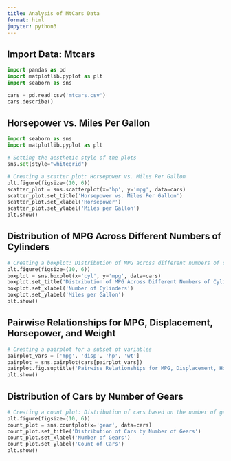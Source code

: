 ```yaml
---
title: Analysis of MtCars Data
format: html
jupyter: python3
---
```



## Import Data: Mtcars

```python
import pandas as pd
import matplotlib.pyplot as plt
import seaborn as sns

cars = pd.read_csv('mtcars.csv')
cars.describe()
```

## Horsepower vs. Miles Per Gallon

```python
import seaborn as sns
import matplotlib.pyplot as plt

# Setting the aesthetic style of the plots
sns.set(style="whitegrid")

# Creating a scatter plot: Horsepower vs. Miles Per Gallon
plt.figure(figsize=(10, 6))
scatter_plot = sns.scatterplot(x='hp', y='mpg', data=cars)
scatter_plot.set_title('Horsepower vs. Miles Per Gallon')
scatter_plot.set_xlabel('Horsepower')
scatter_plot.set_ylabel('Miles per Gallon')
plt.show()
```

## Distribution of MPG Across Different Numbers of Cylinders

```python
# Creating a boxplot: Distribution of MPG across different numbers of cylinders
plt.figure(figsize=(10, 6))
boxplot = sns.boxplot(x='cyl', y='mpg', data=cars)
boxplot.set_title('Distribution of MPG Across Different Numbers of Cylinders')
boxplot.set_xlabel('Number of Cylinders')
boxplot.set_ylabel('Miles per Gallon')
plt.show()
```

## Pairwise Relationships for MPG, Displacement, Horsepower, and Weight

```python
# Creating a pairplot for a subset of variables
pairplot_vars = ['mpg', 'disp', 'hp', 'wt']
pairplot = sns.pairplot(cars[pairplot_vars])
pairplot.fig.suptitle('Pairwise Relationships for MPG, Displacement, Horsepower, and Weight', y=1.02)
plt.show()
```

## Distribution of Cars by Number of Gears

```python
# Creating a count plot: Distribution of cars based on the number of gears
plt.figure(figsize=(10, 6))
count_plot = sns.countplot(x='gear', data=cars)
count_plot.set_title('Distribution of Cars by Number of Gears')
count_plot.set_xlabel('Number of Gears')
count_plot.set_ylabel('Count of Cars')
plt.show()

```
